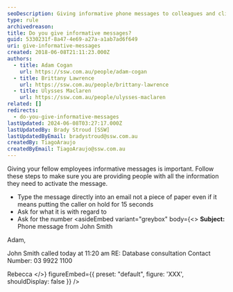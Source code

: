 ```yaml
---
seoDescription: Giving informative phone messages to colleagues and clients efficiently with clear subject lines and essential details such as caller name, time, and contact information.
type: rule
archivedreason:
title: Do you give informative messages?
guid: 5330231f-8a47-4e69-a27a-a1ab7ad6f649
uri: give-informative-messages
created: 2018-06-08T21:11:23.000Z
authors:
  - title: Adam Cogan
    url: https://ssw.com.au/people/adam-cogan
  - title: Brittany Lawrence
    url: https://ssw.com.au/people/brittany-lawrence
  - title: Ulysses Maclaren
    url: https://ssw.com.au/people/ulysses-maclaren
related: []
redirects:
  - do-you-give-informative-messages
lastUpdated: 2024-06-08T03:27:17.000Z
lastUpdatedBy: Brady Stroud [SSW]
lastUpdatedByEmail: bradystroud@ssw.com.au
createdBy: TiagoAraujo
createdByEmail: TiagoAraujo@ssw.com.au
---
```


Giving your fellow employees informative messages is important. Follow these steps to make sure you are providing people with all the information they need to activate the message.

- Type the message directly into an email not a piece of paper even if it means putting the caller on hold for 15 seconds
- Ask for what it is with regard to
- Ask for the number
<asideEmbed
  variant="greybox"
  body={<>
    **Subject:** Phone message from John Smith

Adam,

John Smith called today at 11:20 am
RE: Database consultation
Contact Number: 03 9922 1100

Rebecca
  </>}
  figureEmbed={{
    preset: "default",
    figure: 'XXX',
    shouldDisplay: false
  }}
/>
